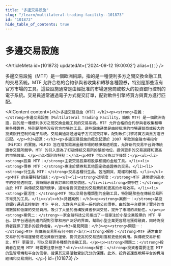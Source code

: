 ```yaml
---
title: "多邊交易設施"
slug: "/learn/multilateral-trading-facility--101873"
id: "101873"
hide_table_of_contents: true
---
```



# 多邊交易設施

<ArticleMeta id={101873} updatedAt={'2024-09-12 19:00:02'} alias={`[]`} />
<div className='border-solid border-b border-t-0 my-4 border-[var(--ifm-color-gray-300)]' />

多邊交易設施（MTF）是一個歐洲術語，指的是一種便利多方之間交換金融工具的交易系統。MTF 允許合格的合約參與者收集和轉移各種證券，特別是那些沒有官方市場的工具。這些設施通常是由經批准的市場運營商或較大的投資銀行控制的電子系統。交易員通常通過電子方式提交訂單，配對軟件引擎將買方與賣方進行匹配。

<AIContent content={`<h2>多邊交易設施（MTF）</h2><p><strong>定義：</strong>多邊交易設施（Multilateral Trading Facility，簡稱 MTF）是一個歐洲術語，指的是一種便利多方之間交換金融工具的交易系統。MTF 允許合格的合約參與者收集和轉移各種證券，特別是那些沒有官方市場的工具。這些設施通常是由經批准的市場運營商或較大的投資銀行控制的電子系統。交易員通常通過電子方式提交訂單，配對軟件引擎將買方與賣方進行匹配。</p><h3>起源：</h3><p>多邊交易設施的概念起源於 2007 年歐洲金融市場指令（MiFID）的實施。MiFID 旨在增加歐洲金融市場的競爭和透明度，允許新的交易平台與傳統證券交易所競爭。MTF 的引入是為了打破傳統交易所的壟斷地位，提供更多的交易選擇和更高的市場效率。</p><h3>類別與特點：</h3><p>MTF 可以分為以下幾類：</p><ul><li><strong>股票 MTF：</strong>主要交易股票和股票相關的金融工具。</li><li><strong>債券 MTF：</strong>專注於債券和其他固定收益證券的交易。</li><li><strong>衍生品 MTF：</strong>交易各種衍生品，包括期貨、期權和掉期。</li></ul><p>MTF 的主要特點包括：</p><ul><li><strong>透明度：</strong>MTF 通常提供高水平的交易透明度，實時顯示買賣訂單和成交價格。</li><li><strong>競爭性：</strong>由於 MTF 與傳統交易所競爭，通常會提供更低的交易費用和更高的市場效率。</li><li><strong>靈活性：</strong>MTF 可以交易各種類型的金融工具，特別是那些在傳統交易所不常見的工具。</li></ul><h3>具體案例：</h3><p><strong>案例一：</strong>某投資銀行通過其控制的 MTF 平台，允許客户交易一系列的公司債券。由於該平台提供了實時的市場數據和低廉的交易費用，吸引了大量的機構投資者參與交易，提升了市場的流動性。</p><p><strong>案例二：</strong>一家金融科技公司推出了一個專注於小型企業股票的 MTF 平台。該平台通過先進的配對引擎和用户友好的界面，幫助小型企業更容易地獲得融資，同時為投資者提供了更多的投資機會。</p><h3>常見問題：</h3><p><strong>問題一：</strong>MTF 與傳統交易所有何不同？<br/><strong>解答：</strong>MTF 通常由非交易所的市場運營商或投資銀行運營，提供更高的交易透明度和更低的費用。與傳統交易所相比，MTF 更靈活，可以交易更多種類的金融工具。</p><p><strong>問題二：</strong>投資者在使用 MTF 時需要注意什麼？<br/><strong>解答：</strong>投資者需要注意 MTF 的監管環境和平台的信譽，確保其交易活動受到充分的保護。此外，投資者還應瞭解平台的費用結構和交易規則。</p>`} id={101873} />
